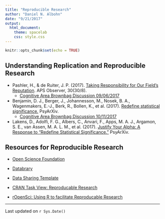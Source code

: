 ```yaml
---
title: "Reproducible Research"
author: "Daniel N. Albohn"
date: "9/21/2017"
output: 
  html_document:
    theme: spacelab
    css: style.css
---
```


```r
knitr::opts_chunk$set(echo = TRUE)
```

## Understanding Replication and Reproducible Research
- Pashler, H., & de Ruiter, J. P. (2017). [Taking Responsibility for Our Field’s Reputation](https://www.psychologicalscience.org/observer/taking-responsibility-for-our-fields-reputation). APS Observer, 30(30/8).
    - [Cognitive Area Brownbag Discussion 09/06/2017](https://github.com/psu-psychology/cog-bbag-2017-18/blob/master/2017-09-06-Pashler-de-Ruiter.md)

- Benjamin, D. J., Berger, J., Johannesson, M., Nosek, B. A., Wagenmakers, E.-J., Berk, R., Bollen, K., et al. (2017). [Redefine statistical significance.](https://psyarxiv.com/mky9j/download?format=pdf) PsyArXiv.
    - [Cognitive Area Brownbag Discussion 10/11/2017](https://github.com/psu-psychology/cog-bbag-2017-18/blob/master/2017-10-11-p-lt-005.Rmd)

- Lakens, D., Adolfi, F. G., Albers, C., Anvari, F., Apps, M. A. J., Argamon, S. E., van Assen, M. A. L. M., et al. (2017). [Justify Your Alpha: A Response to “Redefine Statistical Significance.”](https://psyarxiv.com/9s3y6/download?format=pdf) PsyArXiv.

## Resources for Reproducible Research

- [Open Science Foundation](https://osf.io)

- [Databrary](https://nyu.databrary.org)

- [Data Sharing Template](https://github.com/psu-psychology/data-sharing-template)

- [CRAN Task View: Reproducable Research](https://cran.r-project.org/web/views/ReproducibleResearch.html)

- [rOpenSci: Using R to facilitate Reproducable Research](https://github.com/ropensci/rrrpkg)


________________________________________________________
Last updated on `r Sys.Date()`